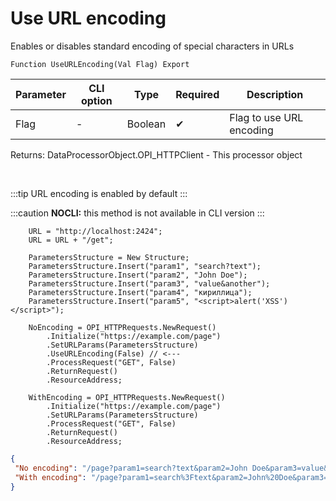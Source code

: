 ﻿---
sidebar_position: 4
description: Use URL encoding  and other functions to work with HTTP-client in the Open Integration Package, a free open-source integration library for 1C:Enterprise 8, OneScript and CLI
keywords: [1C, 1С, 1С:Enterprise, 1С:Enterprise 8.3, API, Integration, Services, Exchange, OneScript, CLI, HTTP-client]
---


# Use URL encoding 
 Enables or disables standard encoding of special characters in URLs



`Function UseURLEncoding(Val Flag) Export`

  | Parameter | CLI option | Type | Required | Description |
  |-|-|-|-|-|
  | Flag | - | Boolean | &#x2714; | Flag to use URL encoding |

  
  Returns:  DataProcessorObject.OPI_HTTPClient - This processor object

<br/>

:::tip
URL encoding is enabled by default
:::

:::caution
**NOCLI:** this method is not available in CLI version
:::
<br/>


```bsl title="1C:Enterprise/OneScript code example"
    URL = "http://localhost:2424";
    URL = URL + "/get";

    ParametersStructure = New Structure;
    ParametersStructure.Insert("param1", "search?text");
    ParametersStructure.Insert("param2", "John Doe");
    ParametersStructure.Insert("param3", "value&another");
    ParametersStructure.Insert("param4", "кириллица");
    ParametersStructure.Insert("param5", "<script>alert('XSS')</script>");

    NoEncoding = OPI_HTTPRequests.NewRequest()
        .Initialize("https://example.com/page")
        .SetURLParams(ParametersStructure)
        .UseURLEncoding(False) // <---
        .ProcessRequest("GET", False)
        .ReturnRequest()
        .ResourceAddress;

    WithEncoding = OPI_HTTPRequests.NewRequest()
        .Initialize("https://example.com/page")
        .SetURLParams(ParametersStructure)
        .ProcessRequest("GET", False)
        .ReturnRequest()
        .ResourceAddress;
```
 



```json title="Result"
{
 "No encoding": "/page?param1=search?text&param2=John Doe&param3=value&another&param4=кириллица&param5=<script>alert('XSS')</script>",
 "With encoding": "/page?param1=search%3Ftext&param2=John%20Doe&param3=value%26another&param4=%D0%BA%D0%B8%D1%80%D0%B8%D0%BB%D0%BB%D0%B8%D1%86%D0%B0&param5=%3Cscript%3Ealert%28%27XSS%27%29%3C%2Fscript%3E"
}
```

